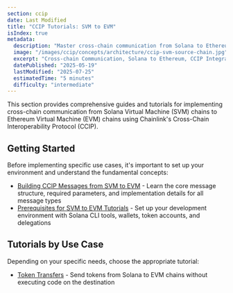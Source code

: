```yaml
---
section: ccip
date: Last Modified
title: "CCIP Tutorials: SVM to EVM"
isIndex: true
metadata:
  description: "Master cross-chain communication from Solana to Ethereum using Chainlink CCIP. Learn to build messages, transfer tokens, set up development environment, and implement secure cross-chain applications from SVM to EVM blockchains."
  image: "/images/ccip/concepts/architecture/ccip-svm-source-chain.jpg"
  excerpt: "Cross-chain Communication, Solana to Ethereum, CCIP Integration, Token Transfers, Message Building, Anchor Framework, Rust, TypeScript"
  datePublished: "2025-05-19"
  lastModified: "2025-07-25"
  estimatedTime: "5 minutes"
  difficulty: "intermediate"
---
```



This section provides comprehensive guides and tutorials for implementing cross-chain communication from Solana Virtual Machine (SVM) chains to Ethereum Virtual Machine (EVM) chains using Chainlink's Cross-Chain Interoperability Protocol (CCIP).

## Getting Started

Before implementing specific use cases, it's important to set up your environment and understand the fundamental concepts:

- [Building CCIP Messages from SVM to EVM](/ccip/tutorials/svm/source/build-messages) - Learn the core message structure, required parameters, and implementation details for all message types
- [Prerequisites for SVM to EVM Tutorials](/ccip/tutorials/svm/source/prerequisites) - Set up your development environment with Solana CLI tools, wallets, token accounts, and delegations

## Tutorials by Use Case

Depending on your specific needs, choose the appropriate tutorial:

- [Token Transfers](/ccip/tutorials/svm/source/token-transfers) - Send tokens from Solana to EVM chains without executing code on the destination
